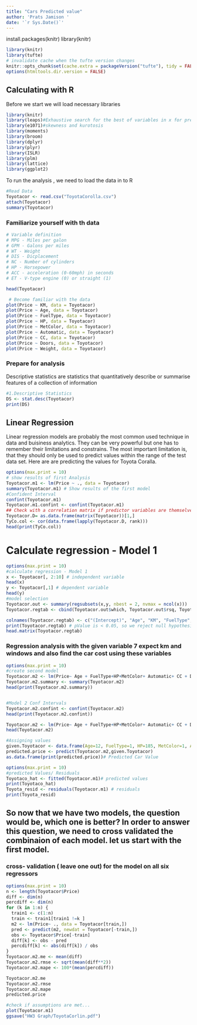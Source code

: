 ---
title: "Cars Predicted value"
author: 'Prats Jamison '
date: '`r Sys.Date()`'
---
install.packages(knitr)
library(knitr)
```{r setup, include=FALSE}
library(knitr)
library(tufte)
# invalidate cache when the tufte version changes
knitr::opts_chunk$set(cache.extra = packageVersion("tufte"), tidy = FALSE)
options(htmltools.dir.version = FALSE)

```

## Calculating with R
Before we start we will load necessary libraries
```{R}
library(knitr)
library(leaps)#Exhaustive search for the best of variables in x for predicting y
library(e1071)#skewness and kurotosis
library(moments)
library(broom)
library(dplyr)
library(plyr)
library(ISLR)
library(plm)
library(lattice)
library(ggplot2)
```
To run the analysis , we need to load the data in to R
```{R}
#Read Data
Toyotacor <- read.csv("ToyotaCorolla.csv")
attach(Toyotacor)
summary(Toyotacor)
```

### Familiarize yourself with th data

```{R}
# Variable definition 
# MPG - Miles per galon 
# GPM - Galons per miles 
# WT - Weight 
# DIS - Dicplacement 
# NC - Number of cylinders 
# HP - Horsepower 
# ACC - acceleration (0-60mph) in seconds 
# ET - V-type engine (0) or straight (1) 

head(Toyotacor)

 # Become familiar with the data 
plot(Price ~ KM, data = Toyotacor)
plot(Price ~ Age, data = Toyotacor)
plot(Price ~ FuelType, data = Toyotacor)
plot(Price ~ HP, data = Toyotacor)
plot(Price ~ MetColor, data = Toyotacor)
plot(Price ~ Automatic, data = Toyotacor)
plot(Price ~ CC, data = Toyotacor)
plot(Price ~ Doors, data = Toyotacor)
plot(Price ~ Weight, data = Toyotacor)
```
### Prepare for analysis

Descriptive statistics are statistics that quantitatively describe or summarise features of a collection of information
```{R, eval=FALSE, include=FALSE}
#1.Descriptive Statistics
DS <- stat.desc(Toyotacor)
print(DS)
```

## Linear Regression 

Linear regression models are probably the most common used technique in data and buisiness analytics. They can be very powerful but one has to remember their limitations and constrains. The most important limitation is, that they should only be used to predict values within the range of the test data set. 
Here are are predicting the values for Toyota Coralla.

```{R}
options(max.print = 10)
# show results of first Analysis
Toyotacor.m1 <- lm(Price ~ ., data = Toyotacor)
summary(Toyotacor.m1) # Show results of the first model
#Confident Interval
confint(Toyotacor.m1)
Toyotacor.m1.confint <- confint(Toyotacor.m1)
## Check with a correlation matrix if predictor variables are themselves related
Toyotacor.D= as.data.frame(matrix(Toyotacor))[1,]
TyCo.col <- cor(data.frame(lapply(Toyotacor.D, rank)))
head(print(TyCo.col))
```

# Calculate regression - Model 1
```{R}
options(max.print = 10)
#calculate regression - Model 1
x <- Toyotacor[, 2:10] # independent variable
head(x)
y <- Toyotacor[,1] # dependent variable
head(y)
#model selection 
Toyotacor.out <- summary(regsubsets(x,y, nbest = 2, nvmax = ncol(x)))
Toyotacor.regtab <- cbind(Toyotacor.out$which, Toyotacor.out$rsq, Toyotacor.out$adjr2, Toyotacor.out$cp)

colnames(Toyotacor.regtab) <- c("(Intercept)", "Age", "KM", "FuelType", "HP", "MetColor", "Transmission", "CC" , "Doors", "Weight", "R-Sq", "R-Sq(adj)", "Cp")
print(Toyotacor.regtab) # pValue is < 0.05, so we reject null hypothesis
head.matrix(Toyotacor.regtab)
```

### Regression analysis with the given variable 7 expect km and windows and also find the car cost using these variables

```{r} 
options(max.print = 10)
#create second model 
Toyotacor.m2 <- lm(Price~ Age + FuelType+HP+MetColor+ Automatic+ CC + Doors, data = Toyotacor) #just with weight
Toyotacor.m2.summary <- summary(Toyotacor.m2)
head(print(Toyotacor.m2.summary))


#Model 2 Conf Intervals
Toyotacor.m2.confint <- confint(Toyotacor.m2)
head(print(Toyotacor.m2.confint))

Toyotacor.m2 <- lm(Price~ Age + FuelType+HP+MetColor+ Automatic+ CC + Doors, data = Toyotacor)
head(Toyotacor.m2)

#Assigning values
given.Toyotacor <- data.frame(Age=12, FuelType=1, HP=185, MetColor=1, Automatic=0, CC=2000, Doors=4)
predicted.price <- predict(Toyotacor.m2,given.Toyotacor)
as.data.frame(print(predicted.price))# Predicted Car Value
```

```{R}
options(max.print = 10)
#predicted Values/ Residuals
Toyotaco_hat <- fitted(Toyotacor.m1)# predicted values
print(Toyotaco_hat)
Toyota_resid <- residuals(Toyotacor.m1) # residuals
print(Toyota_resid)
```
## So now that we have two models, the question would be, which one is better? In order to answer this question, we need to cross validated the combinaion of each model. let us start with the first model.
### cross- validation ( leave one out) for the model on all six regressors

```{R}
options(max.print = 10)
n <- length(Toyotacor$Price)
diff <- dim(n)
percdiff <- dim(n)
for (k in 1:n) {
  train1 <- c(1:n)
  train <- train1[train1 !=k ]
  m2 <- lm(Price~ ., data = Toyotacor[train,])
  pred <- predict(m2, newdat = Toyotacor[-train,])
  obs <- Toyotacor$Price[-train]
  diff[k] <- obs - pred
  percdiff[k] <- abs(diff[k]) / obs
}
Toyotacor.m2.me <- mean(diff)
Toyotacor.m2.rmse <- sqrt(mean(diff**2))
Toyotacor.m2.mape <- 100*(mean(percdiff))

Toyotacor.m2.me
Toyotacor.m2.rmse
Toyotacor.m2.mape
predicted.price
```

```{R}
#check if assumptions are met...
plot(Toyotacor.m1)
ggsave("HW3 Graph/ToyotaCorlin.pdf")
```

